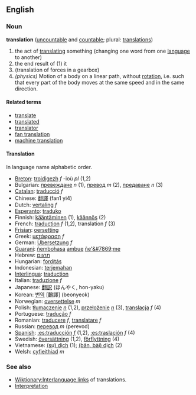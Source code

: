 ==English==
===Noun===
'''translation''' ([[uncountable]] and [[countable]]; plural: [[translations]])

#the act of [[translate|translating]] something (changing one word from one [[language]] to another) 
#the end result of (1) it
#(translation of forces in a gearbox)
#''(physics)'' Motion of a body on a linear path, without [[rotation]], i.e. such that every part of the body moves at the same speed and in the same direction.

==== Related terms ====
*[[translate]]
*[[translated]]
*[[translator]]
*[[fan translation]]
*[[machine translation]]

==== Translation ====

In language name alphabetic order.


*[[Breton]]: [[troidigezh]] ''f'' -ioù ''pl'' (1,2)
*Bulgarian: [[превеждане]] ''n'' (1), [[превод]] ''m'' (2), [[предаване]] ''n'' (3)
*[[Catalan]]: [[traducció]] ''f''
*Chinese: [[翻譯]] (fan1 yi4)
*Dutch: [[vertaling]] ''f''
*[[Esperanto]]: [[traduko]]
*Finnish: [[kääntäminen]] (1), [[käännös]] (2)
*French: [[traduction]] ''f'' (1,2), translation ''f'' (3)
*[[Frisian]]: [[oersetting]]
*Greek: [[μετάφραση]] ''f''
*German: [[Übersetzung]] ''f''
*[[Guarani]]: [[ñembohasa]] [[ambue]] [[ñe'&#7869;]]me
*Hebrew: [[תרגום]]
*Hungarian: [[fordítás]]
*Indonesian: [[terjemah|terjemahan]]
*[[Interlingua]]: [[traduction]]
*Italian: [[traduzione]] ''f''
*Japanese: [[翻訳]] (ほんやく, hon-yaku)
*Korean: [[번역]] [飜譯] (beonyeok)
*Norwegian: [[oversettelse]] ''m''
*Polish: [[tłumaczenie]] ''[[neuter|n]]'' (1,2), [[przełożenie]] ''[[neuter|n]]'' (3), [[translacja]] ''f'' (4)
*Portuguese: [[tradução]] ''f''
*Romanian: [[traducere]] ''f'', [[translatare]] ''f''
*Russian: [[перевод]] ''m'' (perevod)
*[[Spanish]]: [[:es:traducción]] ''[[f]]'' (1,2), [[:es:traslación]] ''f'' (4)
*Swedish: [[översättning]] (1,2), [[förflyttning]] (4)
*Vietnamese: [[dịch|(sự) dịch]] (1); [[dịch|(bản, bài) dịch]] (2)
*Welsh: [[cyfieithiad]] ''m''

===See also===
*[[Wiktionary:Interlanguage links]] of translations.
*[[Interpretation]]